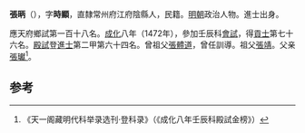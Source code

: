{{Otheruses|other=名为张时显的其他人物|张时显}}

'''張昞'''（{{bd|1442年||？}}），字'''時顯'''，直隸常州府江府陰縣人，民籍。[[明朝|明朝]]政治人物。進士出身。

應天府鄉試第一百十八名。[[成化|成化]]八年（1472年），參加壬辰科[[會試|會試]]，得[[貢士|貢士]]第七十六名。[[殿試|殿試]]登[[進士|進士]]第二甲第六十四名。曾祖父[[張體道|張體道]]，曾任訓導。祖父[[張靖|張靖]]。父亲[[張瓛|張瓛]]<ref>《天一阁藏明代科举录选刊·登科录》（《成化八年壬辰科殿試金榜》）</ref>。

==参考==
{{reflist}}
{{明朝人物小作品}}
{{成化八年壬辰科殿試金榜}}